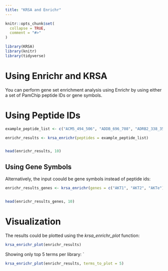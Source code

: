 ```yaml
---
title: "KRSA and Enrichr"
---
```


```r
knitr::opts_chunk$set(
  collapse = TRUE,
  comment = "#>"
)
```

```r
library(KRSA)
library(knitr)
library(tidyverse)
```

# Using Enrichr and KRSA

You can perform gene set enrichment analysis using Enrichr by using either a set of PamChip peptide IDs or gene symbols.


# Using Peptide IDs

```r

example_peptide_list <- c("ACM5_494_506", "ADDB_696_708", "ADRB2_338_350", "ANXA1_209_221")

enrichr_results <- krsa_enrichr(peptides = example_peptide_list)


head(enrichr_results, 10)


```



## Using Gene Symbols

Alternatively, the input coould be gene symbols instead of peptide ids: 


```r


enrichr_results_genes <- krsa_enrichr(genes = c("AKT1", "AKT2", "AKTe"))


head(enrichr_results_genes, 10)


```


# Visualization  

The results could be plotted using the *krsa_enrichr_plot* function: 

```r

krsa_enrichr_plot(enrichr_results)


```


Showing only top 5 terms per library: 
`
```r

krsa_enrichr_plot(enrichr_results, terms_to_plot = 5)


```
